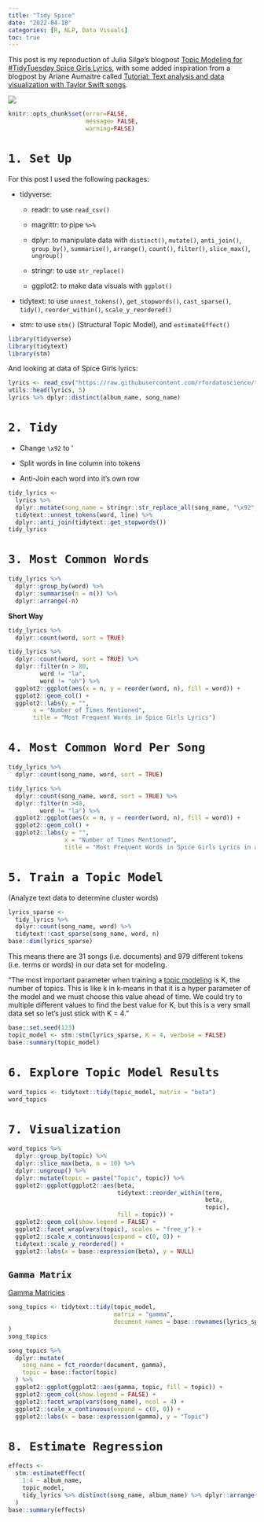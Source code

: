```yaml
---
title: "Tidy Spice"
date: "2022-04-18"
categories: [R, NLP, Data Visuals]
toc: true
---
```


This post is my reproduction of Julia Silge's blogpost [Topic Modeling for #TidyTuesday Spice Girls Lyrics](https://juliasilge.com/blog/spice-girls/), with some added inspiration from a blogpost by Ariane Aumaitre called [Tutorial: Text analysis and data visualization with Taylor Swift songs](https://arianeaumaitre.com/2019/09/15/tutorial-text-analysis-and-data-visualization-with-taylor-swift-songs/). 

![](../../00_img/engflag.png)

```r
knitr::opts_chunk$set(error=FALSE, 
                      message= FALSE,
                      warning=FALSE)
```


# `1. Set Up`

For this post I used the following packages:

* tidyverse: 

  * readr: to use `read_csv()`
  
  * magrittr: to pipe `%>%`
  
  * dplyr: to manipulate data with `distinct()`, `mutate()`, `anti_join()`, `group_by()`, `summarise()`, `arrange()`, `count()`, `filter()`, `slice_max()`, `ungroup()`
  
  * stringr: to use `str_replace()`
  
  * ggplot2: to make data visuals with `ggplot()`

* tidytext: to use `unnest_tokens()`, `get_stopwords()`, `cast_sparse()`, `tidy()`, `reorder_within()`, `scale_y_reordered()`

* stm: to use `stm()` (Structural Topic Model), and `estimateEffect()`

```r
library(tidyverse) 
library(tidytext)
library(stm)
```

And looking at data of Spice Girls lyrics: 

```r
lyrics <- read_csv("https://raw.githubusercontent.com/rfordatascience/tidytuesday/master/data/2021/2021-12-14/lyrics.csv")
utils::head(lyrics, 5)
lyrics %>% dplyr::distinct(album_name, song_name)
```


# `2. Tidy`

- Change `\x92` to '

- Split words in line column into tokens

- Anti-Join each word into it's own row

```r
tidy_lyrics <-
  lyrics %>%
  dplyr::mutate(song_name = stringr::str_replace_all(song_name, "\x92", "'")) %>%
  tidytext::unnest_tokens(word, line) %>%
  dplyr::anti_join(tidytext::get_stopwords())
tidy_lyrics
```

# `3. Most Common Words`

```r
tidy_lyrics %>%
  dplyr::group_by(word) %>%
  dplyr::summarise(n = n()) %>% 
  dplyr::arrange(-n)
```

**Short Way**

```r
tidy_lyrics %>%
  dplyr::count(word, sort = TRUE)
```


```r
tidy_lyrics %>%
  dplyr::count(word, sort = TRUE) %>%
  dplyr::filter(n > 80,
         word != "la",
         word != "oh") %>%
  ggplot2::ggplot(aes(x = n, y = reorder(word, n), fill = word)) +
  ggplot2::geom_col() + 
  ggplot2::labs(y = "",
       x = "Number of Times Mentioned",
       title = "Most Frequent Words in Spice Girls Lyrics")
```

# `4. Most Common Word Per Song`

```r
tidy_lyrics %>%
  dplyr::count(song_name, word, sort = TRUE)
```


```r
tidy_lyrics %>%
  dplyr::count(song_name, word, sort = TRUE) %>%
  dplyr::filter(n >40,
         word != "la") %>%
  ggplot2::ggplot(aes(x = n, y = reorder(word, n), fill = word)) +
  ggplot2::geom_col() + 
  ggplot2::labs(y = "",
                x = "Number of Times Mentioned",
                title = "Most Frequent Words in Spice Girls Lyrics in a Single Song") 

```

# `5. Train a Topic Model`

(Analyze text data to determine cluster words)

```r
lyrics_sparse <-
  tidy_lyrics %>%
  dplyr::count(song_name, word) %>%
  tidytext::cast_sparse(song_name, word, n)
base::dim(lyrics_sparse)
```

This means there are 31 songs (i.e. documents) and 979 different tokens (i.e. terms or words) in our data set for modeling.

"The most important parameter when training a [topic modeling](https://sicss.io/2019/materials/day3-text-analysis/topic-modeling/rmarkdown/Topic_Modeling.html) is K, the number of topics. This is like k in k-means in that it is a hyper parameter of the model and we must choose this value ahead of time. We could try to multiple different values to find the best value for K, but this is a very small data set so let’s just stick with K = 4."

```r
base::set.seed(123) 
topic_model <- stm::stm(lyrics_sparse, K = 4, verbose = FALSE)
base::summary(topic_model)
```

# `6. Explore Topic Model Results`

```r
word_topics <- tidytext::tidy(topic_model, matrix = "beta")
word_topics 
```

# `7. Visualization`

```r
word_topics %>%
  dplyr::group_by(topic) %>%
  dplyr::slice_max(beta, n = 10) %>%
  dplyr::ungroup() %>%
  dplyr::mutate(topic = paste("Topic", topic)) %>%
  ggplot2::ggplot(ggplot2::aes(beta,
                               tidytext::reorder_within(term,
                                                        beta, 
                                                        topic), 
                               fill = topic)) +
  ggplot2::geom_col(show.legend = FALSE) +
  ggplot2::facet_wrap(vars(topic), scales = "free_y") +
  ggplot2::scale_x_continuous(expand = c(0, 0)) +
  tidytext::scale_y_reordered() +
  ggplot2::labs(x = base::expression(beta), y = NULL)
```

## `Gamma Matrix`

[Gamma Matricies](https://en.wikipedia.org/wiki/Gamma_matrices) 

```r
song_topics <- tidytext::tidy(topic_model,
                              matrix = "gamma",
                              document_names = base::rownames(lyrics_sparse)
)
song_topics
```


```r
song_topics %>%
  dplyr::mutate(
    song_name = fct_reorder(document, gamma),
    topic = base::factor(topic)
  ) %>%
  ggplot2::ggplot(ggplot2::aes(gamma, topic, fill = topic)) +
  ggplot2::geom_col(show.legend = FALSE) +
  ggplot2::facet_wrap(vars(song_name), ncol = 4) +
  ggplot2::scale_x_continuous(expand = c(0, 0)) +
  ggplot2::labs(x = base::expression(gamma), y = "Topic")
```

# `8. Estimate Regression`

```r
effects <-
  stm::estimateEffect(
    1:4 ~ album_name,
    topic_model,
    tidy_lyrics %>% distinct(song_name, album_name) %>% dplyr::arrange(song_name)
  )
base::summary(effects)
```
